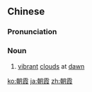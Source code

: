==Chinese==
{{zh-forms}}

===Pronunciation===
{{zh-pron
|m=zhāoxiá
|c=ziu1 haa4
|mn=qz,xm:tiau-hâ/zz:tiau-hêe
|cat=n
}}

===Noun===
{{zh-noun}}

# [[vibrant]] [[cloud]]s at [[dawn]]

[[ko:朝霞]]
[[ja:朝霞]]
[[zh:朝霞]]